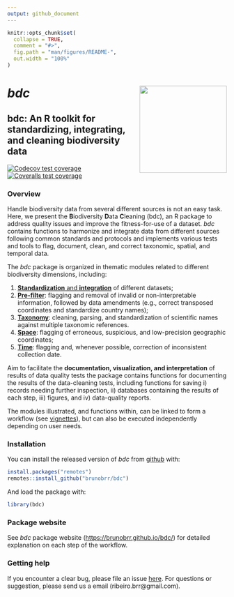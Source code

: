 ---
output: github_document
---

<!-- README.md is generated from README.Rmd. Please edit that file -->

```{r, include = FALSE}
knitr::opts_chunk$set(
  collapse = TRUE,
  comment = "#>",
  fig.path = "man/figures/README-",
  out.width = "100%"
)
```

# ***bdc*** <a href='https://github.com/brunobrr/bdc'><img src="https://raw.githubusercontent.com/brunobrr/bdc/master/man/figures/logo.png" align="right" height="200"/></a>

## bdc: An R toolkit for standardizing, integrating, and cleaning biodiversity data

<!-- badges: start -->

[![Codecov test coverage](https://codecov.io/gh/brunobrr/bdc/branch/master/graph/badge.svg)](https://codecov.io/gh/brunobrr/bdc?branch=master) [![Coveralls test coverage](https://coveralls.io/repos/github/brunobrr/bdc/badge.svg)](https://coveralls.io/r/brunobrr/bdc?branch=master)

<!-- badges: end -->

### Overview

Handle biodiversity data from several different sources is not an easy task. Here, we present the **B**iodiversity **D**ata **C**leaning (bdc), an R package to address quality issues and improve the fitness-for-use of a dataset. *bdc* contains functions to harmonize and integrate data from different sources following common standards and protocols and implements various tests and tools to flag, document, clean, and correct taxonomic, spatial, and temporal data.

The *bdc* package is organized in thematic modules related to different biodiversity dimensions, including:

1.  [**Standardization** and **integration**](https://brunobrr.github.io/bdc/articles/00_integrate_datasets.html) of different datasets;
2.  [**Pre-filter**](https://brunobrr.github.io/bdc/articles/01_☺prefilter.html): flagging and removal of invalid or non-interpretable information, followed by data amendments (e.g., correct transposed coordinates and standardize country names);
3.  [**Taxonomy**](https://brunobrr.github.io/bdc/articles/02_taxonomy.html): cleaning, parsing, and standardization of scientific names against multiple taxonomic references.
4.  [**Space**](https://brunobrr.github.io/bdc/articles/03_space.html): flagging of erroneous, suspicious, and low-precision geographic coordinates;
5.  [**Time**](https://brunobrr.github.io/bdc/articles/04_time.html): flagging and, whenever possible, correction of inconsistent collection date.

Aim to facilitate the **documentation, visualization, and interpretation** of results of data quality tests the package contains functions for documenting the results of the data-cleaning tests, including functions for saving i) records needing further inspection, ii) databases containing the results of each step, iii) figures, and iv) data-quality reports.

The modules illustrated, and functions within, can be linked to form a workflow (see [vignettes](https://brunobrr.github.io/bdc/)), but can also be executed independently depending on user needs.

### Installation

You can install the released version of *bdc* from [github](https://github.com/brunobrr/bdc) with:

```{r, message=FALSE, warning=FALSE,echo=TRUE,eval=FALSE}
install.packages("remotes")
remotes::install_github("brunobrr/bdc")
```

And load the package with:

```{r, message=FALSE, warning=FALSE,echo=TRUE,eval=TRUE}
library(bdc)
```

### Package website

See *bdc* package website (<https://brunobrr.github.io/bdc/>) for detailed explanation on each step of the workflow.

### Getting help

If you encounter a clear bug, please file an issue [here](https://github.com/brunobrr/bdc/issues). For questions or suggestion, please send us a email (ribeiro.brr\@gmail.com).
